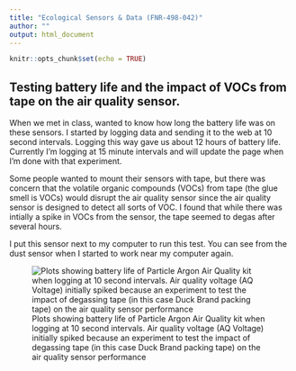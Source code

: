```yaml
---
title: "Ecological Sensors & Data (FNR-498-042)"
author: ""
output: html_document
---
```


```r
knitr::opts_chunk$set(echo = TRUE)
```




## Testing battery life and the impact of VOCs from tape on the air quality sensor.
When we met in class, wanted to know how long the battery life was on these sensors. I started by logging data and sending it to the web at 10 second intervals. Logging this way gave us about 12 hours of battery life. Currently I'm logging at 15 minute intervals and will update the page when I'm done with that experiment.

Some people wanted to mount their sensors with tape, but there was concern that the volatile organic compounds (VOCs) from tape (the glue smell is VOCs) would disrupt the air quality sensor since the air quality sensor is designed to detect all sorts of VOC. I found that while there was intially a spike in VOCs from the sensor, the tape seemed to degas after several hours.

I put this sensor next to my computer to run this test. You can see from the dust sensor when I started to work near my computer again.

![Plots showing battery life of Particle Argon Air Quality kit when logging at 10 second intervals. Air quality voltage (AQ Voltage) initially spiked because an experiment to test the impact of degassing tape (in this case Duck Brand packing tape) on the air quality sensor performance](data_plots/TapeExperiment.png)



